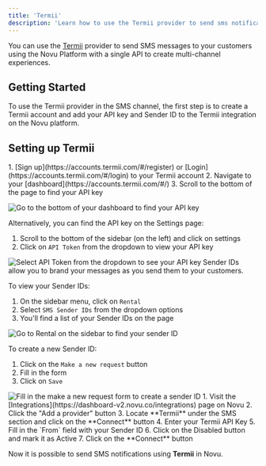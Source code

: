```yaml
---
title: 'Termii'
description: 'Learn how to use the Termii provider to send sms notifications using Novu'
---
```



You can use the [Termii](https://termii.com/) provider to send SMS messages to your customers using the Novu Platform with a single API to create multi-channel experiences.

## Getting Started

To use the Termii provider in the SMS channel, the first step is to create a Termii account and add your API key and Sender ID to the Termii integration on the Novu platform.

## Setting up Termii

<Steps>
<Step title="Get your API Key">
1. [Sign up](https://accounts.termii.com/#/register) or [Login](https://accounts.termii.com/#/login) to your Termii account
2. Navigate to your [dashboard](https://accounts.termii.com/#/)
3. Scroll to the bottom of the page to find your API key

<img
  alt="Go to the bottom of your dashboard to find your API key"
  src="/images/channels-and-providers/sms/termii/image-72.png"
/>

Alternatively, you can find the API key on the Settings page:

1. Scroll to the bottom of the sidebar (on the left) and click on settings
2. Click on `API Token` from the dropdown to view your API key

<img alt="Select API Token from the dropdown to see your API key" src="/images/channels-and-providers/sms/termii/image-73.png" />
</Step>

<Step title="Set up your Sender ID">
Sender IDs allow you to brand your messages as you send them to your customers.

To view your Sender IDs:

1. On the sidebar menu, click on `Rental`
2. Select `SMS Sender IDs` from the dropdown options
3. You'll find a list of your Sender IDs on the page

<img
  alt="Go to Rental on the sidebar to find your sender ID"
  src="/images/channels-and-providers/sms/termii/image-74.png"
/>

To create a new Sender ID:

1. Click on the `Make a new request` button
2. Fill in the form
3. Click on `Save`

<img alt="Fill in the make a new request form to create a sender ID" src="/images/channels-and-providers/sms/termii/image-75.png" />
</Step>

<Step title="Connect Termii to Novu">
1. Visit the [Integrations](https://dashboard-v2.novu.co/integrations) page on Novu
2. Click the "Add a provider" button
3. Locate **Termii** under the SMS section and click on the **Connect** button
4. Enter your Termii API Key
5. Fill in the `From` field with your Sender ID
6. Click on the Disabled button and mark it as Active
7. Click on the **Connect** button
</Step>
</Steps>

Now it is possible to send SMS notifications using **Termii** in Novu.
